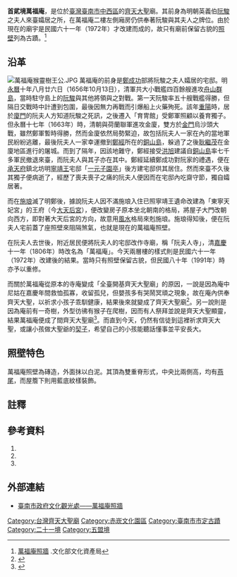 {{coord|22.996175|120.202886|display=title}} 
{{東亞廟宇
| name = 萬福庵
| img = File:臺南萬福庵.JPG
| img_capt = 萬福庵
| image_width = 200
| location = 臺南市中西區民族路二段317巷5號
| god = 齊天大聖
| type = 
| struct =  
| open_year = 嘉慶十一年（1806年）<ref>此指自「阮夫人寺」改名為「萬福庵」之時；若是自阮夫人宅邸蓋成算起，則約為明永曆年間。出自《台南市古蹟與歷史建築總覽》第147頁。</ref>
| cere_date = 
| people = 
| cultural_collection =
|}}

{{tw monument
|name=萬福庵照牆
|formername=
|image=CC-Candyji-萬福庵照牆1 3.0.jpg
|imagename=萬福庵照牆
|othername=萬福庵照壁
|formalname=
|level=直轄市定古蹟
|class=寺廟牆壁
|time=
|location={{TWN}}臺南市中西區民族路二段317巷5號
|open=
|cost=
|website=
|reg_url =https://nchdb.boch.gov.tw/assets/overview/monument/19851127000050
}}
'''首貮境萬福庵'''，是位於[[臺灣|臺灣]][[臺南市|臺南市]][[中西區_(台灣)|中西區]]的[[齊天大聖|齊天大聖]]廟。其前身為明朝英義伯[[阮駿|阮駿]]之夫人來臺孀居之所，在萬福庵二樓左側廂房仍供奉著阮駿與其夫人之牌位。由於現在的廟宇是民國六十一年（1972年）才改建而成的，故只有廟前保留古貌的[[照壁|照壁]]列為古蹟。<ref>[https://nchdb.boch.gov.tw/assets/overview/monument/19851127000050 萬福庵照牆] {{Wayback|url=https://nchdb.boch.gov.tw/assets/advanceSearch/monument/19851127000050 |date=20190502041746 }}.文化部文化資產局</ref>

== 沿革 ==
[[File:萬福庵猴靈樹王公.JPG|thumb]]
萬福庵的前身是[[鄭成功|鄭成功]]部將阮駿之夫人孀居的宅邸。明[[永曆_(南明)|永曆]]十年八月廿六日（1656年10月13日），清軍共大小戰艦四百餘艘進攻[[舟山群島|舟山群島]]，當時駐守島上的[[阮駿|阮駿]]與其他將領與之對戰。第一天阮駿率五十艘戰艦得勝，但隔日交戰時中計遭到包圍，最後因無力再戰而引爆船上火藥殉死。該年[[重陽|重陽]]時，居於[[廈門|廈門]]的阮夫人方知道阮駿之死訊，之後遷入「育冑館」受鄭軍照顧以養育獨子。但永曆十七年（1663年）時，清朝與荷蘭聯軍進攻金廈，雙方於[[金門|金門]]烏沙頭大戰，雖然鄭軍暫時得勝，然而金廈依然局勢緊迫，故包括阮夫人一家在內的當地軍民紛紛逃離，最後阮夫人一家幸運撤到[[鄭經|鄭經]]所在的[[東山縣|銅山島]]，躲過了之後[[耿繼茂|耿繼茂]]在金廈地區進行的屠城。而到了隔年，因該地難守，鄭經接受[[洪旭|洪旭]]建議自[[東山縣|銅山島]]率七千多軍民撤退來臺，而阮夫人與其子亦在其中。鄭經延續鄭成功對阮家的禮遇，便在[[承天府_(臺灣)|承天府]]鎮北坊明[[朱術桂|寧靖王]]宅邸「[[大天后宮|一元子園亭]]」後方建宅邸供其居住。然而來臺不久後其獨子便病逝了，經歷了喪夫喪子之痛的阮夫人便因而在宅邸內吃齋守節，獨自孀居著。

而在[[施琅|施琅]]滅了明鄭後，據說阮夫人因不滿施琅入住已照寧靖王遺命改建為「東寧天妃宮」的王府（今[[大天后宮|大天后宮]]），便改變房子原本坐北朝南的格局，將屋子大門改朝向西方，即對著大天后宮的方向，故意用[[風水|風水]]格局來剋施琅。施琅得知後，便在阮夫人宅前蓋了座照壁來阻隔煞氣，也就是現在的萬福庵照壁。

在阮夫人去世後，附近居民便將阮夫人的宅邸改作寺廟，稱「阮夫人寺」，清[[嘉慶|嘉慶]]十一年（1806年）時改名為「萬福庵」。今天兩層樓的樣式則是民國六十一年（1972年）改建後的結果。當時只有照壁保留古貌，但民國八十年（1991年）時亦予以重修。

而關於萬福庵從原本的寺庵變成「全臺開基齊天大聖廟」的原因，一說是因為庵中尼姑在嘉慶年間救恤孤寡，收留孤兒，但嬰孩多有哭鬧冥頑之現象，故在庵內供奉齊天大聖，以祈求小孩子乖馴健康，結果後來就變成了齊天大聖廟<ref>{{cite book|author=王浩一 |title=在廟口說書 |pages=169頁}}</ref>。另一說則是因為庵前有一奇樹，外型彷彿有猴子在爬樹，因而有人祭拜並說是齊天大聖顯靈，結果萬福庵便成了間齊天大聖廟<ref>{{cite book|author=傅朝卿 |title=台南市古蹟與歷史建築總覽|pages=147頁}}</ref>。而直到今天，仍然有信徒到這裡祈求齊天大聖，或讓小孩做大聖爺的[[契子|契子]]，希望自己的小孩能聽話懂事並平安長大。

== 照壁特色 ==
萬福庵照壁為磚造，外面抹以白泥。其頂為雙重脊形式，中央比兩側高，均有[[燕尾脊|燕尾]]，而屋簷下則用藍底紋樣裝飾。

== 註釋 ==
{{reflist}}

== 參考資料 ==
{{Commonscat|Wan-Fu An}}
#{{cite book|author=王浩一 |title=在廟口說書 |publisher=心靈工坊文化 |location=台北市 |isbn=978-986-6782-47-3 |date=2008年8月}}
#{{cite book|author=傅朝卿 |title=台南市古蹟與歷史建築總覽 |publisher=台灣建築與文化資產出版社 |location=台南市 |isbn=957-30880-4-5 |date=2001年11月}}
#{{cite book|author=遠流台灣館 |title=台南歷史深度旅遊 |date=2003-02-01 |publisher=遠流出版社 |location=台北市 |isbn=957-30880-4-5 }}

== 外部連結 ==
*[http://newculture.tncg.gov.tw/plan.php?id=156 臺南市政府文化觀光處——萬福庵照牆]{{dead link|date=2018年1月 |bot=InternetArchiveBot |fix-attempted=yes }}

{{臺南市古蹟}}
{{台灣直轄市定古蹟}}
{{臺灣府城聯境}}

[[Category:台灣齊天大聖廟|Category:台灣齊天大聖廟]]
[[Category:赤崁文化園區|Category:赤崁文化園區]]
[[Category:臺南市市定古蹟|Category:臺南市市定古蹟]]
[[Category:二十一境|Category:二十一境]]
[[Category:五盟境|Category:五盟境]]